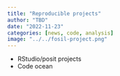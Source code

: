 ```yaml
---
title: "Reproducible projects"
author: "TBD"
date: "2022-11-23"
categories: [news, code, analysis]
image: "../../fosil-project.png"
---
```


- RStudio/posit projects
- Code ocean
